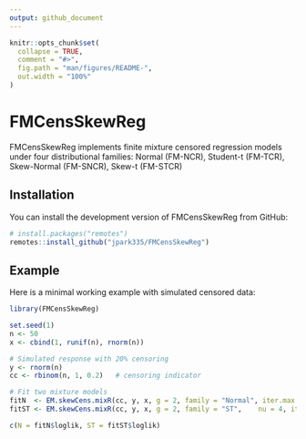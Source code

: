```yaml
---
output: github_document
---
```


<!-- README.md is generated from README.Rmd. Please edit that file -->

```r
knitr::opts_chunk$set(
  collapse = TRUE,
  comment = "#>",
  fig.path = "man/figures/README-",
  out.width = "100%"
)
```

# FMCensSkewReg

<!-- badges: start -->
<!-- badges: end -->

FMCensSkewReg implements finite mixture censored regression models under four distributional families: Normal (FM-NCR), Student-t (FM-TCR), Skew-Normal (FM-SNCR), Skew-t (FM-STCR)

## Installation

You can install the development version of FMCensSkewReg from GitHub:

``` r
# install.packages("remotes")
remotes::install_github("jpark335/FMCensSkewReg")
```

## Example

Here is a minimal working example with simulated censored data:
```r
library(FMCensSkewReg)

set.seed(1)
n <- 50
x <- cbind(1, runif(n), rnorm(n))

# Simulated response with 20% censoring
y <- rnorm(n)
cc <- rbinom(n, 1, 0.2)   # censoring indicator

# Fit two mixture models
fitN  <- EM.skewCens.mixR(cc, y, x, g = 2, family = "Normal", iter.max = 100)
fitST <- EM.skewCens.mixR(cc, y, x, g = 2, family = "ST",    nu = 4, iter.max = 150)

c(N = fitN$loglik, ST = fitST$loglik)
```
